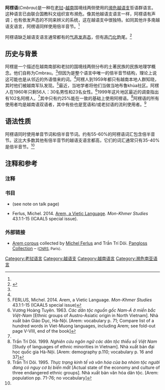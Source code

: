 {{Infobox language
|name=阿楞语
|nativename=
|states=[[老挝|老挝]]、[[越南|越南]]
|speakers=270
|date=1996–2009
|ref=e18
|familycolor=南亚语系
|fam2=[[越语支|越语支]]
|fam3=哲语群?
|iso3=aem
|glotto=arem1240
|glottorefname=Arem
}}

'''阿楞语'''(''Cmbrau''{{IPA|[cmrawˀ]}})是一种在[[老挝|老挝]]–[[越南|越南]]国境线两侧使用的[[濒危语言|濒危]][[越语支|越语支]]哲语群语言。这种语言已由联合国教科文组织宣布濒危。像其他越语支语言一样，阿楞语有声调；也有依发声态的不同来辨义的系统，这在越语支中很独特。如同其他许多南越语支语言，阿楞语同样使用倍半音节。<ref name=":0" />

阿楞语缺乏越语支语言通常都有的[[气声|气声]][[发声态|发声态]]，但有[[声门化|声门化]]韵尾。<ref>{{Cite web|url=http://sealang.net/mk/vietic.htm|title=The Vietic Branch|website=sealang.net|access-date=2019-03-25|archive-date=2013-04-07|archive-url=https://www.webcitation.org/6Fh4k4SeZ?url=http://sealang.net/mk/vietic.htm|dead-url=no}}</ref>

==历史与背景==
阿楞是一个描述在越南南部和老挝的国境线两侧分布的土著民族的民族地理学概念。他们自称为Cmbrau{{IPA|[cmrawˀ]}}。<ref name=":0" />但因为{{IPA|[cm-]}}是整个语言中唯一的倍半音节结构，理论上说这可能也是从邻近的外语借来的词。<ref name=":0" />阿楞人到1959年都只有越南本地人群知晓，其时他们被越南军队发现。<ref name=":0">FERLUS, Michel. 2014. Arem, a Vietic Language. ''Mon-Khmer Studies'' 43.1:1-15 (ICAAL5 special issue)</ref>最近，当地学者将他们当做当地布鲁khùa社区。阿楞人在1960年只剩56人：30名男性和23名女性。<ref>Vương Hoàng Tuyên. 1963. ''Các dân tộc nguồn gốc Nam-Á ở miền bắc Việt-Nam'' [Ethnic groups of Austro-Asiatic origin in North Vietnam]. Nhà xuất bản Giáo Dục, Hà-Nội. [Arem: vocabulary p. 71; Compare list of a hundred words in Viet-Muong languages, including Arem; see fold-out page V-VIII, end of the book]</ref>1999年这片地区最近的调查指出有102名阿楞人。<ref name=":1" />其中只有约25%能在一致的基础上使用阿楞语。<ref name=":1">Trần Trí Dõi. 1999. ''Nghiên cứu ngôn ngữ các dân tộc thiểu số Việt Nam'' [Study of languages of ethnic minorities in Vietnam]. Nhà xuất bản đại học quốc gia Hà-Nội. [Arem: demography p.110; vocabulary p. 16 and 37]</ref>阿楞语的所有使用者均是越南语双语者，其中有些也是宽语和/或老挝语的流利使用者。<ref>Trần Trí Dõi. 1995. ''Thực trạng kinh tế và văn hóa của ba nhóm tộc người đang có nguy cơ bị biến
mất'' [Actual state of the economy and culture of three endangered ethnic groups]. Nhà xuất bản văn hóa dân tộc. [Arem: population pp. 71-76; no vocabulary]</ref>

==语法性质==
阿楞语同时使用单音节词和倍半音节词。约有55-60%的阿楞语词汇包含倍半音节。这比大多数其他有倍半音节的越语支语言都高，它们的词汇通常只有35-40%是倍半音节。<ref name=":0" />

==注释和参考==
===注释===
{{reflist}}
===书目===
*{{cite journal |last1= Enfield |first1= N.J. |authorlink1= Nick Enfield |last2= Diffloth |first2= Gérard |authorlink2= Gérard Diffloth |year= 2009 |title= Phonology and sketch grammar of Kri, a Vietic language of Laos |journal= Cahiers de Linguistique Asie Orientale |volume= 38 |issue= 1 |pages= 3–69 |url= http://pubman.mpdl.mpg.de/pubman/item/escidoc:107912:5/component/escidoc:204877/Enfield_2009_Phonology%20and%20sketch%20grammar%20of%20Kri.pdf |doi= 10.1163/1960602809x00063 |access-date= 2021-03-24 |archive-date= 2016-03-04 |archive-url= https://web.archive.org/web/20160304040203/http://pubman.mpdl.mpg.de/pubman/item/escidoc:107912:5/component/escidoc:204877/Enfield_2009_Phonology%20and%20sketch%20grammar%20of%20Kri.pdf |dead-url= no }} (see note on talk page)
*Ferlus, Michel. 2014. [https://web.archive.org/web/20150616021405/http://www.mksjournal.org/mks43ferlus.pdf Arem, a Vietic Language]. ''Mon-Khmer Studies'' 43.1:1-15 (ICAAL5 special issue).

===外部链接===
*[https://pangloss.cnrs.fr/corpus/Arem?lang=en Arem corpus] collected by [[Michel_Ferlus|Michel Ferlus]] and Trần Trí Dõi. [[Pangloss_Collection|Pangloss Collection]] – <small>([[CNRS|CNRS]], Paris)</small>.

{{老挝语言}}
{{越南语言}}
{{南亚语系}}

[[Category:老挝语言|Category:老挝语言]]
[[Category:越语支|Category:越语支]]
[[Category:越南语言|Category:越南语言]]
[[Category:濒危南亚语言|Category:濒危南亚语言]]